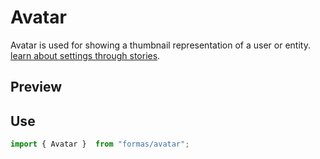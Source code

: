

<Meta title="Components/Avatar/Documentation"/>

# Avatar

Avatar is used for showing a thumbnail representation of a user or entity. [learn about settings through stories](?path=/story/components-avatar--default).

## Preview

<Canvas isColumn>
    <Story id="components-avatar--default"/>   
    <Story id="components-avatar--label"/>   
    <Story id="components-avatar--with-dropdown"/>   
</Canvas>

## Use

```js
import { Avatar }  from "formas/avatar"; 
```
